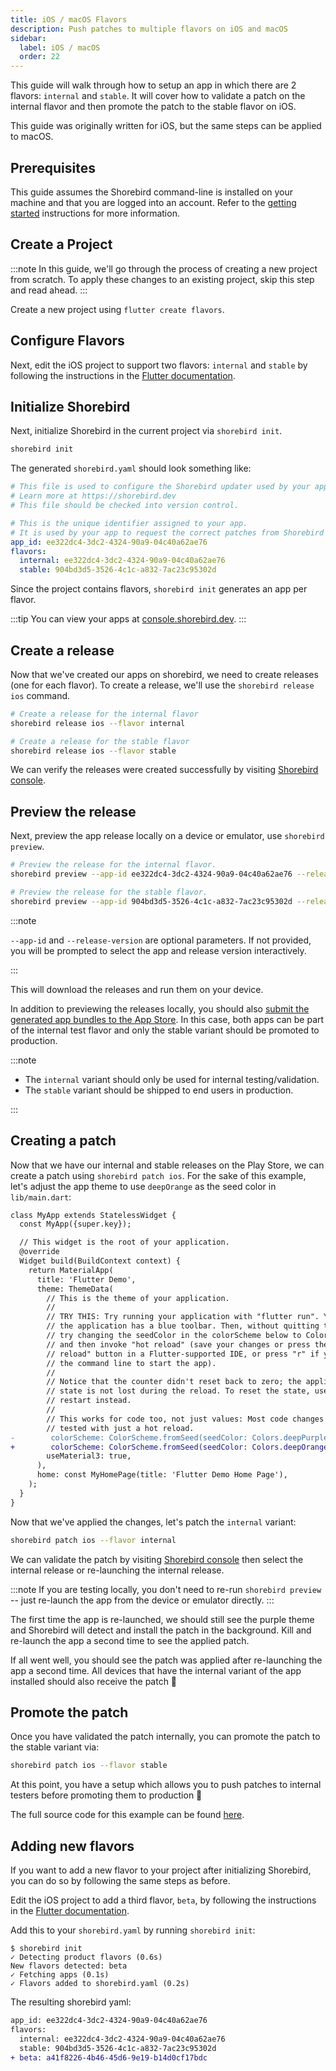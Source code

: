 ```yaml
---
title: iOS / macOS Flavors
description: Push patches to multiple flavors on iOS and macOS
sidebar:
  label: iOS / macOS
  order: 22
---
```


This guide will walk through how to setup an app in which there are 2 flavors:
`internal` and `stable`. It will cover how to validate a patch on the internal
flavor and then promote the patch to the stable flavor on iOS.

This guide was originally written for iOS, but the same steps can be applied to
macOS.

## Prerequisites

This guide assumes the Shorebird command-line is installed on your machine and
that you are logged into an account. Refer to the [getting started](/)
instructions for more information.

## Create a Project

:::note In this guide, we'll go through the process of creating a new project
from scratch. To apply these changes to an existing project, skip this step and
read ahead. :::

Create a new project using `flutter create flavors`.

## Configure Flavors

Next, edit the iOS project to support two flavors: `internal` and `stable` by
following the instructions in the
[Flutter documentation](https://docs.flutter.dev/deployment/flavors#creating-flavors-in-ios).

## Initialize Shorebird

Next, initialize Shorebird in the current project via `shorebird init`.

```sh
shorebird init
```

The generated `shorebird.yaml` should look something like:

```yaml
# This file is used to configure the Shorebird updater used by your application.
# Learn more at https://shorebird.dev
# This file should be checked into version control.

# This is the unique identifier assigned to your app.
# It is used by your app to request the correct patches from Shorebird servers.
app_id: ee322dc4-3dc2-4324-90a9-04c40a62ae76
flavors:
  internal: ee322dc4-3dc2-4324-90a9-04c40a62ae76
  stable: 904bd3d5-3526-4c1c-a832-7ac23c95302d
```

Since the project contains flavors, `shorebird init` generates an app per
flavor.

:::tip You can view your apps at
[console.shorebird.dev](https://console.shorebird.dev). :::

## Create a release

Now that we've created our apps on shorebird, we need to create releases (one
for each flavor). To create a release, we'll use the `shorebird release ios`
command.

```sh
# Create a release for the internal flavor
shorebird release ios --flavor internal

# Create a release for the stable flavor
shorebird release ios --flavor stable
```

We can verify the releases were created successfully by visiting
[Shorebird console](https://console.shorebird.dev/).

## Preview the release

Next, preview the app release locally on a device or emulator, use
`shorebird preview`.

```sh
# Preview the release for the internal flavor.
shorebird preview --app-id ee322dc4-3dc2-4324-90a9-04c40a62ae76 --release-version 1.0.0+1

# Preview the release for the stable flavor.
shorebird preview --app-id 904bd3d5-3526-4c1c-a832-7ac23c95302d --release-version 1.0.0+1
```

:::note

`--app-id` and `--release-version` are optional parameters. If not provided, you
will be prompted to select the app and release version interactively.

:::

This will download the releases and run them on your device.

In addition to previewing the releases locally, you should also
[submit the generated app bundles to the App Store](/guides/submitting/app-store#upload-to-the-app-store).
In this case, both apps can be part of the internal test flavor and only the
stable variant should be promoted to production.

:::note

- The `internal` variant should only be used for internal testing/validation.
- The `stable` variant should be shipped to end users in production.

:::

## Creating a patch

Now that we have our internal and stable releases on the Play Store, we can
create a patch using `shorebird patch ios`. For the sake of this example, let's
adjust the app theme to use `deepOrange` as the seed color in `lib/main.dart`:

```diff
class MyApp extends StatelessWidget {
  const MyApp({super.key});

  // This widget is the root of your application.
  @override
  Widget build(BuildContext context) {
    return MaterialApp(
      title: 'Flutter Demo',
      theme: ThemeData(
        // This is the theme of your application.
        //
        // TRY THIS: Try running your application with "flutter run". You'll see
        // the application has a blue toolbar. Then, without quitting the app,
        // try changing the seedColor in the colorScheme below to Colors.green
        // and then invoke "hot reload" (save your changes or press the "hot
        // reload" button in a Flutter-supported IDE, or press "r" if you used
        // the command line to start the app).
        //
        // Notice that the counter didn't reset back to zero; the application
        // state is not lost during the reload. To reset the state, use hot
        // restart instead.
        //
        // This works for code too, not just values: Most code changes can be
        // tested with just a hot reload.
-        colorScheme: ColorScheme.fromSeed(seedColor: Colors.deepPurple),
+        colorScheme: ColorScheme.fromSeed(seedColor: Colors.deepOrange),
        useMaterial3: true,
      ),
      home: const MyHomePage(title: 'Flutter Demo Home Page'),
    );
  }
}
```

Now that we've applied the changes, let's patch the `internal` variant:

```sh
shorebird patch ios --flavor internal
```

We can validate the patch by visiting
[Shorebird console](https://console.shorebird.dev/) then select the internal
release or re-launching the internal release.

:::note If you are testing locally, you don't need to re-run `shorebird preview`
-- just re-launch the app from the device or emulator directly. :::

The first time the app is re-launched, we should still see the purple theme and
Shorebird will detect and install the patch in the background. Kill and
re-launch the app a second time to see the applied patch.

If all went well, you should see the patch was applied after re-launching the
app a second time. All devices that have the internal variant of the app
installed should also receive the patch 🎉

## Promote the patch

Once you have validated the patch internally, you can promote the patch to the
stable variant via:

```sh
shorebird patch ios --flavor stable
```

At this point, you have a setup which allows you to push patches to internal
testers before promoting them to production 🎉

The full source code for this example can be found
[here](https://github.com/shorebirdtech/samples/tree/main/flavors).

## Adding new flavors

If you want to add a new flavor to your project after initializing Shorebird,
you can do so by following the same steps as before.

Edit the iOS project to add a third flavor, `beta`, by following the
instructions in the
[Flutter documentation](https://docs.flutter.dev/deployment/flavors#creating-flavors-in-ios).

Add this to your `shorebird.yaml` by running `shorebird init`:

```
$ shorebird init
✓ Detecting product flavors (0.6s)
New flavors detected: beta
✓ Fetching apps (0.1s)
✓ Flavors added to shorebird.yaml (0.2s)
```

The resulting shorebird yaml:

```diff
app_id: ee322dc4-3dc2-4324-90a9-04c40a62ae76
flavors:
  internal: ee322dc4-3dc2-4324-90a9-04c40a62ae76
  stable: 904bd3d5-3526-4c1c-a832-7ac23c95302d
+ beta: a41f8226-4b46-45d6-9e19-b14d0cf17bdc
```
